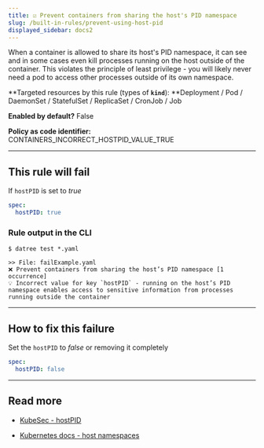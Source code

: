 ```yaml
---
title: ☑️ Prevent containers from sharing the host's PID namespace
slug: /built-in-rules/prevent-using-host-pid
displayed_sidebar: docs2
---
```


When a container is allowed to share its host's PID namespace, it can see and in some cases even kill processes running on the host outside of the container. This violates the principle of least privilege - you will likely never need a pod to access other processes outside of its own namespace.

**Targeted resources by this rule (types of **`kind`**): **Deployment / Pod / DaemonSet / StatefulSet / ReplicaSet / CronJob / Job

**Enabled by default?** False

**Policy as code identifier:** CONTAINERS_INCORRECT_HOSTPID_VALUE_TRUE

---

## This rule will fail

If `hostPID` is set to _true_

```yaml
spec:
  hostPID: true
```

### Rule output in the CLI

```none
$ datree test *.yaml

>> File: failExample.yaml
❌ Prevent containers from sharing the host’s PID namespace [1 occurrence]
💡 Incorrect value for key `hostPID` - running on the host’s PID namespace enables access to sensitive information from processes running outside the container
```

---

## How to fix this failure

Set the `hostPID` to _false_ or removing it completely

```yaml
spec:
  hostPID: false
```

---

## Read more

- [KubeSec - hostPID](https://kubesec.io/basics/spec-hostpid/)

- [Kubernetes docs - host namespaces](https://kubernetes.io/docs/concepts/policy/pod-security-policy/#host-namespaces)
